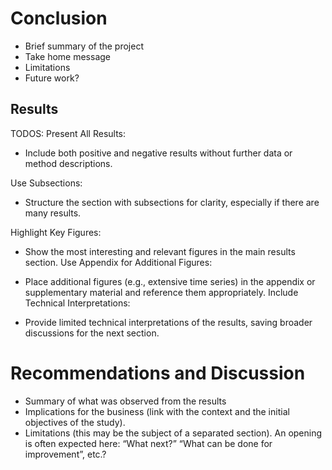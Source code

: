 # Conclusion

* Brief summary of the project
* Take home message
* Limitations
* Future work?

## Results

TODOS: 
Present All Results:

- Include both positive and negative results without further data or method descriptions.

Use Subsections:

- Structure the section with subsections for clarity, especially if there are many results.

Highlight Key Figures:

- Show the most interesting and relevant figures in the main results section.
Use Appendix for Additional Figures:

- Place additional figures (e.g., extensive time series) in the appendix or supplementary material and reference them appropriately.
Include Technical Interpretations:

- Provide limited technical interpretations of the results, saving broader discussions for the next section.

# Recommendations and Discussion

- Summary of what was observed from the results
- Implications for the business (link with the context and the initial objectives of the study).
- Limitations (this may be the subject of a separated section). An opening is often expected here: “What next?” “What can be done for improvement”, etc.?